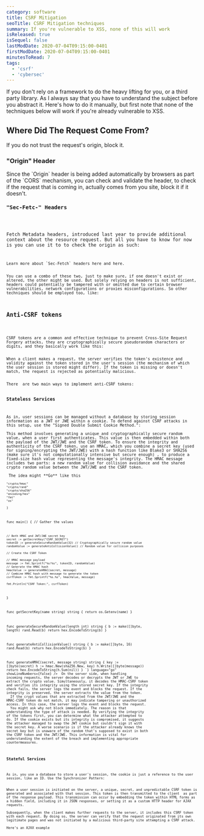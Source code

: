 ```yaml
---
category: software
title: CSRF Mitigation 
seoTitle: CSRF Mitigation techniques
summary: If you're vulnerable to XSS, none of this will work
isReleased: true
isSequel: false
lastModDate: 2020-07-04T09:15:00-0401
firstModDate: 2020-07-04T09:15:00-0401
minutesToRead: 7
tags:
  - 'csrf'
  - 'cybersec'
---
```


<C>
If you don't rely on a framework to do the heavy lifting for you, or a third party library. As I always say that you have to <L href='/blog/fundamentals'>understand</L> the subject before you abstract it. Here's how to do it manually, but first note that none of the techniques below will work if you're already vulnerable to <L href='https://owasp.org/www-community/attacks/xss/'>XSS.</L>
</C>
<H2>Where Did The Request Come From?</H2>
<C>
If you do not trust the request's origin, block it.
</C>
<H3>"Origin" Header</H3>
<C>
Since the <L href='https://developer.mozilla.org/en-US/docs/Web/HTTP/Headers/Origin'>`Origin`</L> header is being added automatically by browsers as part of the <L href='https://developer.mozilla.org/en-US/docs/Web/HTTP/CORS'>`CORS`</L> mechanism, you can check and validate the header, to check if the request that is coming in, actually comes from you site, block it if it doesn't.
</C>
<Code
  code={`if r.Header.Get("Origin") != "https://my-actual-site.com" {
    http.Error(w, "Bad Request", http.StatusBadRequest)
    return
}`}
  language="go"
  showLineNumbers={false}
/>
<H3>"Sec-Fetc-" Headers</H3>

<C>
Fetch Metadata headers, introduced last year to provide additional context about the resource request. But all you have to know for now is you can use it to to check the origin as such:
</C>
<Code
  code={`if secFetchSite := r.Header.Get("Sec-Fetch-Site"); 
    secFetchSite != "" && secFetchSite != "same-origin" {
    http.Error(w, "Bad Request", http.StatusBadRequest)
    return
}
`}
  language="go"
  showLineNumbers={false}
/>
<C>
Learn more about `Sec-Fetch` headers <L href='https://developer.mozilla.org/en-US/docs/Web/HTTP/Headers/Sec-Fetch-Mode'>here</L> and <L href='https://w3c.github.io/webappsec-fetch-metadata/#sec-fetch-site-header)'>here</L>.
</C>
<C>
You can use a combo of these two, just to make sure, if one doesn't exist or altered, the other might be used. But solely relying on headers is not sufficient, headers could potentially be tampered with or omitted due to certain browser vulnerabilities, network configurations or proxies misconfigurations. So other techniques should be employed too, like:
</C>

<H2>Anti-CSRF tokens</H2>

<C>
CSRF tokens are a common and effective technique to prevent Cross-Site Request Forgery attacks, they are cryptographically secure pseudorandom characters or digits, and they basically work like this: 
</C>
<C>
When a client makes a request, the server verifies the token's existence and validity against the token stored in the user's session (the mechanism of which the user session is stored might differ). If the token is missing or doesn't match, the request is rejected as potentially malicious. 
</C>
<C>
There  are two main ways to implement anti-CSRF tokens: 
</C>
<H3>Stateless Services</H3>
<C>
As in, user sessions can be managed without a database by storing session information as a <L href='https://datatracker.ietf.org/doc/html/rfc7519'>JWT</L> or <L href='https://datatracker.ietf.org/doc/html/rfc7516'>JWE</L> within a <L href='#cookies'>cookie</L>. To defend against CSRF attacks in this setup, use the "Signed Double Submit Cookie Method.": 
</C><C>
This method involves generating a unique and cryptographically secure random value, when a user first authenticates. This value is then embedded within both the payload of the JWT/JWE and the CSRF token. To ensure the integrity and authenticity of the CSRF token, use an <L href='https://datatracker.ietf.org/doc/html/rfc2104.html'>HMAC</L>, which you combine a secret key (used for signing/encrypting the JWT/JWE) with a hash function like <L href='https://github.com/BLAKE3-team/BLAKE3'>Blake3</L> or SHA256 (make sure it's not computationally intensive but secure enough) , to produce a fixed-size hash value representing the message's integrity. The HMAC message includes two parts: a new random value for collision avoidance and the shared crypto random value between the JWT/JWE and the CSRF token. 
</C><C>
 The idea might **Go** like this
</C>
<Code
  code={`package main

	"crypto/hmac"
	"crypto/rand"
	"crypto/sha256"
	"encoding/hex"
	"fmt"
	"os"
)

func main() {
	// Gather the values

	// Both HMAC and JWT/JWE secret key
	secret := getSecretKey("CSRF_SECRET")
	tokenID := generateSecureRandomValue(32) // Cryptographically secure random value
	randomValue := generateAntiCollisionValue() // Random value for collision purposes

	// Create the CSRF Token

	// HMAC message payload
	message := fmt.Sprintf("%s!%s", tokenID, randomValue)
	// Generate the HMAC hash
	hmacValue := generateHMAC(secret, message)
	// Combine HMAC hash with message to generate the token
	csrfToken := fmt.Sprintf("%s.%s", hmacValue, message)

	fmt.Println("CSRF Token:", csrfToken)
}

func getSecretKey(name string) string {
	return os.Getenv(name)
}

func generateSecureRandomValue(length int) string {
	b := make([]byte, length)
	rand.Read(b)
	return hex.EncodeToString(b)
}

func generateAntiCollisionValue() string {
	b := make([]byte, 16)
	rand.Read(b)
	return hex.EncodeToString(b)
}

func generateHMAC(secret, message string) string {
	key := []byte(secret)
	h := hmac.New(sha256.New, key)
	h.Write([]byte(message))
	return hex.EncodeToString(h.Sum(nil))
}
`}
  language="go"
  showLineNumbers={false}
/>
<C>
On the server side, when handling incoming requests, the server decodes or decrypts the JWT or JWE to extract the crypto value. Simultaneously, it decodes the HMAC-CSRF token and verifies its integrity using the stored secret key. If the integrity check fails, the server logs the event and blocks the request. If the integrity is preserved, the server extracts the value from the token.
</C>
<C>
If the crypt values that are extracted from the JWT/JWE and the HMAC-CSRF token do not match, it may indicate tampering or unauthorized access. In this case, the server logs the event and blocks the request.
</C>
<C>
You might ask why not block immediately. The reason is that understanding the type of attack is needed. By verifying the integrity of the tokens first, you can determine what the attacker attempted to do. If the cookie exists but its integrity is compromised, it suggests the attacker managed to swap the JWT cookie but couldn't sign it with the secret key. 
A worse scenario is if the attacker already knows the secret key but is unaware of the random that's supposed to exist in both the CSRF token and the JWT/JWE. This information is vital for understanding the extent of the breach and implementing appropriate countermeasures.
</C>

<H3>Stateful Services</H3>
<C>
As in, you use a database to store a user's session, the cookie is just a reference to the user session, like an ID. Use the Synchronizer Pattern: 
</C>
<C>
When a user session is initiated on the server, a unique, secret, and unpredictable CSRF token is generated and associated with that session. This token is then transmitted to the client  as part of the response payload. This transmission can occur by embedding the token within HTML forms as a hidden field, including it in JSON responses, or setting it as a custom HTTP header for AJAX requests.
</C><C>
Subsequently, when the client makes further requests to the server, it includes this CSRF token with each request. By doing so, the server can verify that the request originated from its own legitimate pages and was not initiated by a malicious third-party site attempting a CSRF attack.
</C><C>
Here's an AJAX example 
</C>
<Code
  code={`<!doctype html>
<html lang="en">
  <head>
    <meta charset="UTF-8" />
    <meta name="viewport" content="width=device-width, initial-scale=1.0" />
    <title>AJAX Request with CSRF Token</title>
  </head>
  <body>
    <div id="ajaxResponse"></div>
    <script>
      document.addEventListener('DOMContentLoaded', () => {
        createCSRFTokenContainer();
        document
          .getElementById('makeRequestButton')
          .addEventListener('click', () => {
            // Make an AJAX request when the button is clicked, it should
            // show a successful message when no CSRF attack is made
            var xhr = new XMLHttpRequest();

            var csrfToken = getCSRFTokenFromClient();

            xhr.open('POST', '/protected', true);

            xhr.setRequestHeader('CSRF-Token', csrfToken);

            xhr.onreadystatechange = () => {
              if (xhr.readyState === XMLHttpRequest.DONE) {
                // The server validates the token sent in the header,
                // if it matches the one stored on the server,
                // it sends an OK response.
                // else it blocks the request
                if (xhr.status === 200) {
                  // allow
                  document.getElementById('ajaxResponse').innerText =
                    "You're allowed, come in";
                } else {
                  // BLOCK! Possible forgery
                  document.getElementById('ajaxResponse').innerText =
                    "You're blocked, the CSRF Token has been tampered with";
                  console.error('AJAX request failed:', xhr.status);
                }
              }
            };
          });
      });

     

      function createCSRFTokenContainer() {
        var csrfToken =  'CSRF_TOKEN' // use a template engine,
        // or whatever framework you're using
        // to render  this value.

        //  div element to hold the hidden token
        var csrfDiv = document.createElement('div');
        csrfDiv.id = 'csrfTokenDiv'; 

        // hidden input field and set its value to the generated CSRF token
        var input = document.createElement('input');
        input.type = 'hidden';
        input.name = 'CSRFToken';
        input.value = csrfToken;
        csrfDiv.appendChild(input);
      }

      function getCSRFTokenFromClient() {
        var csrfTokenDiv = document.getElementById('csrfTokenDiv');

        if (csrfTokenDiv) {
          var inputField = csrfTokenDiv.querySelector(
            'input[type="hidden"][name="CSRFToken"]'
          );

          if (inputField) {
            return inputField.value; // The CSRF token value
          }
        }
      }
    </script>
       <button id="makeRequestButton">Make AJAX Request</button>
  </body>
</html>
`}
  language="html"
  showLineNumbers={false}
/>
<C>
If you want to see a framework implementation of the synchronized pattern , check out <L href='https://docs.djangoproject.com'>`Django`</L>'s implementation with the CSRF mitigation middleware, you can read the source code <L href='https://github.com/django/django/blob/main/django/middleware/csrf.py'>here.</L>
</C>
<H2 id='cookies'>Cookies</H2>
<C>
Avoid setting cookies with a specific domain to minimize security risks. When a cookie is domain-specific, all subdomains share that cookie, which can pose risks if you get hit with a <L href="https://developer.mozilla.org/en-US/docs/Web/Security/Subdomain_takeovers">subdomain takeover.</L>
</C><C>
For session cookies, ensure they are protected by:
</C><C>
 - \-  Using the `HttpOnly` attribute to prevent client-side scripts from accessing cookies, thus enhancing security against XSS attacks.
 - \-  Setting the `SameSite` attribute to `Lax` or `Strict` to control cookie behavior in cross-site requests, more <L href='#samesite'>below</L>.
 - \-  Avoid specifying a domain (`Domain=None`) to prevent cookies from being sent in cross-origin requests.
 - \-  Using the `Secure` attribute to ensure that cookies are only sent over HTTPS connections.
</C><C>
Also, for enhanced security measures, consider cookie prefixes like `__Host-` and `__Secure-`, read more <L href='https://datatracker.ietf.org/doc/html/draft-ietf-httpbis-cookie-prefixes-00'>here.</L>
</C>
<H3 id="#samesite">About "SameSite" Cookies</H3>
<C>
Use the `SameSite` cookie attribute to set your users sessions (older browsers do not support this).
</C>
<Code
  code={`Set-Cookie: SID=xxxxx; SameSite=Strict`}
  language="http"
  showLineNumbers={false}
/>
<C>
Or
</C>
<Code
  code={`Set-Cookie: SID=xxxxx; SameSite=Lax`}
  language="http"
  showLineNumbers={false}
/>
<C>
Read about `Lax` and `Strict` from the official <L href='https://datatracker.ietf.org/doc/html/draft-west-first-party-cookies-07'>RFC</L>. Here's is basically what they do:
</C>

<C>
**``Strict``:** This value prevents cookies from being sent in all cross-site browsing contexts, including regular links. For example: You're logged in your banking account, which means you have a session cookie. If this banking website employs the Strict ``SameSite`` value for its session cookies, and you  click on a link to perform a banking transaction from an external website (like a forum or email) say https://scam-me-please.com , the banking website won't receive the session cookie due to the ``Strict`` setting. Consequently, the user won't be able to complete the transaction because the session information is not sent with the request. 
</C><C>
**``Lax``:** The default value of ``SameSite`` is Lax ( since Chrome version 80, February this year) , which provides a balance between security and usability. Cookies are allowed when following regular links from external sites but are blocked in CSRF-prone requests such as POST methods. Only cross-site requests that are considered safe (like top-level navigations) are allowed in Lax mode.
</C><C>
**``None``:** Using the ``None`` value means the cookie is sent with all cross-site requests, which can potentially expose users to CSRF attacks. Simply don't use this.
</C>
<H2>User Interaction-Based CSRF Defense</H2>

<C>
Requiring users to authenticate using their password, biometric data, security questions, or <L href="https://en.wikipedia.org/wiki/One-time_password">OTP</L> is a highly effective security measure. But, it can significantly impact user experience, so it's typically used only for critical operations like changing passwords or conducting financial transactions. Avoid using CAPTCHA for this purpose, as it's primarily aimed at preventing automated bot attacks and doesn't provide the necessary level of security for these sensitive activities.
</C>
<H2>HTTP Methods</H2>
<C>
Did I mention that for any state changing request,  DON'T USE  <L href='https://datatracker.ietf.org/doc/html/rfc7231#section-4.2.1'>safe methods.</L>
</C>